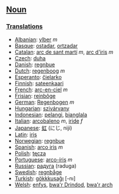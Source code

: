 ==[[Noun]]==

===[[Translation]]s===
*[[Albanian]]: [[ylber]] ''m''
*[[Basque]]: [[ostadar]], [[ortzadar]]
*[[Catalan]]: [[arc de sant martí]] ''m'', [[arc d'iris]] ''m''
*[[Czech]]: [[duha]]
*[[Danish]]: [[regnbue]]
*[[Dutch]]: [[regenboog]] ''m''
*[[Esperanto]]: [[ĉielarko]]
*[[Finnish]]: [[sateenkaari]]
*[[French]]: [[arc-en-ciel]] ''m''
*[[Frisian]]: [[reinbôge]]
*[[German]]: [[Regenbogen]] ''m''
*[[Hungarian]]: [[szivárvany]]
*[[Indonesian]]: [[pelangi]], [[bianglala]]
*[[Italian]]: [[arcobaleno]] ''m'', [[iride]] ''f''
*[[Japanese]]: [[虹]] (にじ, niji)
*[[Latin]]: [[iris]]
*[[Norwegian]]: [[regnbue]]
*[[Spanish]]: [[arco iris]] ''m''
*[[Polish]]: [[tęcza]]
*[[Portuguese]]: [[arco-íris]] ''m''
*[[Russian]]: [[радуга]] (raduga)
*[[Swedish]]: [[regnbåge]]
*[[Turkish]]: [[gökkkuşağı]] [-nı]
*[[Welsh]]: [[enfys]], [[bwa'r Drindod]], [[bwa'r arch]]